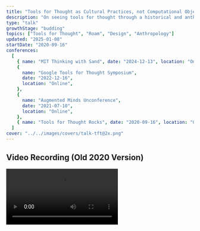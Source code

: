 ```yaml
---
title: "Tools for Thought as Cultural Practices, not Computational Objects"
description: "On seeing tools for thought through a historical and anthropological lens"
type: "talk"
growthStage: "budding"
topics: ["Tools for Thought", "Roam", "Design", "Anthropology"]
updated: "2025-01-08"
startDate: "2020-09-16"
conferences:
  [
    { name: "MIT Thinking with Sand", date: "2024-12-13", location: "Online" },
    {
      name: "Google Tools for Thought Symposium",
      date: "2022-12-16",
      location: "Online",
    },
    {
      name: "Augmented Minds Unconference",
      date: "2021-07-10",
      location: "Online",
    },
    { name: "Tools for Thought Rocks", date: "2020-09-16", location: "Online" },
  ]
cover: "../../images/covers/talk-tft@2x.png"
---
```



## Video Recording (Old 2020 Version)

<Video src="https://www.youtube.com/embed/t6uhvFGPUE0" />

<Spacer size="small" />

## Slides and Transcript

<BasicImage framed src="/images/posts/tft-talk/TFT-V6-1.jpeg" />

<TalkSlide imgSrc="/images/posts/tft-talk/TFT-V6-2.jpeg" >

Here's some light context about me:

- Designer, mediocre dev, anthropologist
- Design engineer at a research and design agency called Normally. We do early-stage design and prototyping work. Mostly exploratory AI products and capabilities for larger companies.
- Enthusiastic about visual programming, EUP, metaphors.

</TalkSlide>

<TalkSlide imgSrc="/images/posts/tft-talk/TFT-V6-3.jpeg" >

Who here has heard the phrase “tools for thought”?

Considering this is a lecture series on tools for augmented thinking and you are mostly MIT people, I’m going to be talking to you as potential creators of tools for thought, even if you don’t know much about this specific phrase yet. I’ll get into it’s meaning and history in a minute.

I’m also going to assume a little more computer science background than most other places, but I’ll give you all links and citations to everything I mention at the end so you can look it up later.

</TalkSlide>

<TalkSlide imgSrc="/images/posts/tft-talk/TFT-V6-4.jpeg" >

Tools for thought is a few things

It’s first and foremost a philosophical dream with a long history. About what happens when you give humans really well designed tools that expand the kind of thoughts they’re able to think.

Second, in recent years, it’s become a gathering point.It unifies a number of otherwise disparate fields.

</TalkSlide>

<TalkSlide imgSrc="/images/posts/tft-talk/TFT-V6-5.jpeg" >

And most interestingly, over the last 5 years, it’s become a category of software in the spreadsheets of VC firms and a thing that they’re willing to throw cash at

</TalkSlide>

<TalkSlide imgSrc="/images/posts/tft-talk/TFT-V6-6.jpeg" >

The recent hype around this phrase first starting building in 2019.

Around the time that two fairly well-known researchers - Andy Matuschak and Michael Neilson - wrote this very long, comprehensive essay on the history of tools for thought, which gave it lot of renewed interest.

In it they gave readers a sweep through a lot of major thinkers and events in computing history like Douglas Engelbart’s work and Alan Kay, and made a plea for more people to start exploring this space of computing systems that augment the human intellect.

</TalkSlide>

<TalkSlide imgSrc="/images/posts/tft-talk/TFT-V6-7.jpeg" >

Around the same time (2019) a new note taking app called Roam Research stared to gain traction and aligned itself with this phrase “tools for thought”.

</TalkSlide>

<TalkSlide imgSrc="/images/posts/tft-talk/TFT-V6-8.jpeg" >

It looked pretty ugly, and had terrible performance, but it did some things that _at the time_ seemed novel:

- Bidirectional links or backlinks
- Used an outliner format where each piece of content is a single node that can be linked to any other node and embedded anywhere else in the graph.

</TalkSlide>

<TalkSlide imgSrc="/images/posts/tft-talk/TFT-V6-9.jpeg" >

They also has this crazy graph view that showed you connections between all your notes
And the whole thing was multiplayer.

The founder were experimenting with what seemed like novel ways of interacting with hypertext (but you might recognise some of these are quite old). Had precedence in the 80s and 90s, particularly Ted Nelson’s work on Xanadu.

Roam was trying to resurface these. And they had a compelling goal: giving people better tools for developing ideas collaboratively and synthesising them. Trying to enable bottom-up thinking and emergence.

</TalkSlide>

<TalkSlide imgSrc="/images/posts/tft-talk/TFT-V6-10.jpeg">

Roam kicked off a bit of a note-taking hype cycle. Suddenly we got a bunch of new note-taking startups that all proclaimed to be new tools for thought

This is Muse - more canvas and drawing based

</TalkSlide>

<TalkSlide imgSrc="/images/posts/tft-talk/TFT-V6-11.jpeg">

Anytype - more focused on structured data

</TalkSlide>

<TalkSlide imgSrc="/images/posts/tft-talk/TFT-V6-12.jpeg">

Kosmik

</TalkSlide>

<TalkSlide imgSrc="/images/posts/tft-talk/TFT-V6-13.jpeg">

Reflect promising you can “think better” with this. Even if they don’t use the phrase “tools for thought” directly, creators of these tools understood they were now supposed to be in the business of making people think better

</TalkSlide>

<TalkSlide imgSrc="/images/posts/tft-talk/TFT-V6-14.jpeg">

Clover

</TalkSlide>

<TalkSlide imgSrc="/images/posts/tft-talk/TFT-V6-15.jpeg" >

Logseq promising increasing understanding

</TalkSlide>

<TalkSlide imgSrc="/images/posts/tft-talk/TFT-V6-16.jpeg">

There’s a bunch more of these - all released within the last 5 years, with the exception of Notion.

The phrase now feels synonymous with these experimental note-taking apps.

All promising their features would lead to better thinking; better quality thoughts, better memory, and more emergent connections between topics

</TalkSlide>

<TalkSlide imgSrc="/images/posts/tft-talk/TFT-V6-17.jpeg">

We also got an endless pile of influencers making YouTube videos teaching you how to use these apps and setup elaborate organisational systems

</TalkSlide>

<TalkSlide imgSrc="/images/posts/tft-talk/TFT-V6-18.jpeg">

This surge in interested let to more funding. Betaworks hosted an accelerator for a dozen tools for thought companies in New York

</TalkSlide>

<TalkSlide imgSrc="/images/posts/tft-talk/TFT-V6-20.jpeg">

Essentially, Tools for thought became an idea machine
Idea machines are a concept Nadia Asparouhova coined in an essay in 2022.

</TalkSlide>

<TalkSlide imgSrc="/images/posts/tft-talk/TFT-V6-19.jpeg">

This means an ideology with backed by raw, tangible resources. Meaning people, companies, software, and money. She used examples like effective altruism or Web3, but frankly I think the Catholic Church also counts.

They are ideas with power behind them. Something we can name and point at and gather resources around.

And I’m glad tools for thought has become a financially-backed, powerful movement, because it’s a worthwhile cause.

BUT, I think the current understanding of it has some limitations and needs some redirection.

</TalkSlide>

<TalkSlide imgSrc="/images/posts/tft-talk/TFT-V6-21.jpeg">

So here’s the big question this talk is asking.
What if we consider…

I’m coming at this from an anthropology and design perspective
And I’m very much part of the community of people using and building this kind of software. I was an early user of Roam. I know a lot of the people building these TFT companies, so I feel obliged to critically interrogate it a bit.

The term and the community around it has grown significant enough that we’re all walking around with a lot of assumptions about the meaning and mission of this phrase, and what kind of work it requires.

But thinking about different ways we might interpret this term could lead us down very different paths about what we choose to work on and choose to build

</TalkSlide>

<TalkSlide imgSrc="/images/posts/tft-talk/TFT-V6-22.jpeg">

So one of the first critical questions we should ask is what does TFT have to do with computers?
The phrase itself implies nothing about computation or digital objects

It’s simply tools that helps humans think new kinds of thoughts

</TalkSlide>

<TalkSlide imgSrc="/images/posts/tft-talk/TFT-V6-23.jpeg">

If we take that definition at face value, and try to come up with examples of TFT, we’d have to conclude most of them precede computing by thousands of years

</TalkSlide>

<TalkSlide imgSrc="/images/posts/tft-talk/TFT-V6-26.jpeg">

All of these are pre-computational

</TalkSlide>

<TalkSlide imgSrc="/images/posts/tft-talk/TFT-V6-27.jpeg">

Hindu-arabic numerals made accounting and record keeping possible.
Calculations could be stored, shared, and referenced
Enabled all bureaucracy since.

</TalkSlide>

<TalkSlide imgSrc="/images/posts/tft-talk/TFT-V6-28.jpeg">

We’ve used poetry and song to extend memory and pass stories between generations before written language

Bards used rhetorical techniques and metric rhythm to make the stories easy to recite.

It’s how pieces like the Epic of Gilgamesh and the Mahabrata survived long enough to eventually be written down

</TalkSlide>

<TalkSlide imgSrc="/images/posts/tft-talk/TFT-V6-29.jpeg">

Maps enabled humans to mentally navigate space differently - gave us allocentric views vs. egocentric.

We're able to construct mental models of much larger spaces that we can't directly see

</TalkSlide>

<TalkSlide imgSrc="/images/posts/tft-talk/TFT-V6-30.jpeg">

Cartesian coordinates; famously developed by Rene Descartes after watching a fly circle around his room

Made us able to describe points in space with specific numbers.
Allows us to model objects that don’t exist with accuracy.
Allows us to precisely map and refer to points on the earth. Led to GPS.

</TalkSlide>

<TalkSlide imgSrc="/images/posts/tft-talk/TFT-V6-31.jpeg">

Zettelkasten (slip box)
A technique from around the 18th century where you write atomic notes on individual index cards and keep them all in a large box or “slip box”.
You assign each card an ID, and use those to link cards together to create deeply interconnected ideas.

Pre-cursor to deeply linked content we have with hyperlinking.

</TalkSlide>

<TalkSlide imgSrc="/images/posts/tft-talk/TFT-V6-32.jpeg">

But this is primarily a list of cultural practices and systems; they are techniques – a way of doing things - that enable us to relate to information and representation in new ways. Thus enabling new kinds of thoughts.

</TalkSlide>

<TalkSlide imgSrc="/images/posts/tft-talk/TFT-V6-33.jpeg">

They aren’t technological objects like hammers or compasses. They’re practices that people developed and passed down to one another through culture.

Most of the things we’re all enamoured with in the current software moment around tools for thought are actually the practices we do inside the new tools, rather than the tools themselves

</TalkSlide>

<TalkSlide imgSrc="/images/posts/tft-talk/TFT-V6-34.jpeg">

Most of the YouTube thought leaders turn out to be teaching specific practices – like building a Zettelkasten – rather than teaching us specific software.

And it’s unclear how much enabling the software is doing vs. the cultural practice

</TalkSlide>

<TalkSlide imgSrc="/images/posts/tft-talk/TFT-V6-35.jpeg">

The same goes for spaced repetition - there are guides on how to do it in every platform imaginable.

But we can’t quite tell if the app or the practice is what’s enabling people to improve their memory

</TalkSlide>

<TalkSlide imgSrc="/images/posts/tft-talk/TFT-V6-36.jpeg">

So we’re in an interesting place; all this software is being called tools for thought
And most of the community is focused on building more software

</TalkSlide>

<TalkSlide imgSrc="/images/posts/tft-talk/TFT-V6-37.jpeg">

But it seems like these cultural practices are the real tools for thought

What we’re exploring with here is the relationship between the computer as a medium and the cultural practices we do within the medium. And which one of those we should be focusing on…

</TalkSlide>

<TalkSlide imgSrc="/images/posts/tft-talk/TFT-V6-38.jpeg">

So we’re still on this question. What does any of this have to do with computers?

To understand why we’re confused it’s worth going back to the origins of the phrase and the people who proposed we should start paying attention to the idea.

</TalkSlide>

<TalkSlide imgSrc="/images/posts/tft-talk/TFT-V6-39.jpeg">

TFT as a concept is rooted in computer science and HCI.

</TalkSlide>

<TalkSlide imgSrc="/images/posts/tft-talk/TFT-V6-40.jpeg">

The first person to use the phrase was Kenneth Iverson
talked about tools for thought throughout the 1950s-1960s
wrote “Notation as a Tool for Thought, published by the ACM in 1980

</TalkSlide>

<TalkSlide imgSrc="/images/posts/tft-talk/TFT-V6-41.jpeg">

Talking about mathematical notation as the best known and best developed example of a tool for thought.

</TalkSlide>

<TalkSlide imgSrc="/images/posts/tft-talk/TFT-V6-42.jpeg">

Around the same time period of the 1950’s and 60’s Douglas Englebart wrote “Augmenting the Human Intellect”

</TalkSlide>

<TalkSlide imgSrc="/images/posts/tft-talk/TFT-V6-43.jpeg">

His thesis was computers should help us approach complex situations

</TalkSlide>

<TalkSlide imgSrc="/images/posts/tft-talk/TFT-V6-44.jpeg">

Alan Kay picked up a lot of this Philsophy and applied it while developing the foundations of most of our current computing environments at Xerox PARC
Wrote a paper called “User Interface: A Personal View” in 1989 where he talked about his vision of the potential of computational mediums

</TalkSlide>

<TalkSlide imgSrc="/images/posts/tft-talk/TFT-V6-45.jpeg">

Summed up in this quote

</TalkSlide>

<TalkSlide imgSrc="/images/posts/tft-talk/TFT-V6-46.jpeg">

There’s a book called ‘tools for thought’
Howard Rheingold wrote a comprehensive summary of this history in his 1985 book
A lot about the birth of personal computers and many of the people I just mentioned
TFT went a bit quiet in the 90’s, not a lot written

</TalkSlide>

<TalkSlide imgSrc="/images/posts/tft-talk/TFT-V6-47.jpeg">

Around 2013 Bret Victor starts doing talks
For the newer generation his work becomes canon.
The Humane Representation of Thought, and Media for Thinking the Unthinkable between 2013-2015

All of these programmers are pushing this idea that we need to be building new tools for thought. And most of the people listening to them or reading their work are computer people. And so we end up assuming the problem is a computer-shaped problem.

</TalkSlide>

<TalkSlide imgSrc="/images/posts/tft-talk/TFT-V6-48.jpeg">

Another interesting thing about the way these programmers are talking about “tools for thought” is that they're actually talking about a medium for thought, not a tool.

For philosophical clarity, these two are different

</TalkSlide>

<TalkSlide imgSrc="/images/posts/tft-talk/TFT-V6-49.jpeg">

Mediums are a material we use to communicate ideas: film, painting, writing, photography

</TalkSlide>

<TalkSlide imgSrc="/images/posts/tft-talk/TFT-V6-50.jpeg">

Whereas tools enable specific workflows.

You don’t communicate through a hammer or agile. They’re part of a larger context – the medium.

I think it’s important to be clear on the different between these two, but when we talk about “tools for thought” as a category of things humans have used to expand their thinking, both are part of that picture

</TalkSlide>

<TalkSlide imgSrc="/images/posts/tft-talk/TFT-V6-51.jpeg">

I think its more accurate to say the thinkers I referenced so far are talking about a computational medium for thought.

Where the computer-ness and medium-ness are critical elements

It should be CMFT, rather than TFT

</TalkSlide>

<TalkSlide imgSrc="/images/posts/tft-talk/TFT-V6-52.jpeg">

Also clear than CMFT is a subset of TFT
If TFT is all the tools and mediums that expand the range of human thought, this community is specifically talking about the computer medium type

</TalkSlide>

<TalkSlide imgSrc="/images/posts/tft-talk/TFT-V6-53.jpeg">

So what’s so special about computers?

</TalkSlide>

<TalkSlide imgSrc="/images/posts/tft-talk/TFT-V6-54.jpeg">

I think this is best answered in this Alan Kay quote

</TalkSlide>

<TalkSlide imgSrc="/images/posts/tft-talk/TFT-V6-55.jpeg">

Encoding cultural practices in computation reconfigures, expands, and transforms them

The meta-medium changes the practice

We have to acknowledge there’s something very different about computing - in its ability to create representations of the world that we can explore and manipulate, freed from many of the constraints of physical materials.

</TalkSlide>

<TalkSlide imgSrc="/images/posts/tft-talk/TFT-V6-56.jpeg">

If we think about a Zettelkasten, which is a form of note-taking I mentioned earlier.

I think it would be slightly absurd to deny the fact a digital zettelkasten or note-taking system has very different affordance to a physical zettelkasten. Even if they’re based on the same cultural practices.

The computational version changes what we’re able to do. Clearly expands our capacity in some way

</TalkSlide>

<TalkSlide imgSrc="/images/posts/tft-talk/TFT-V6-57.jpeg">

But even though computing expands some of the practices in new ways, we shouldn’t forget we're still recreating cultural practices that first exist outside computing.

Maps and spreadsheets and zettelkastens all existed before computers.

Computing as an amplifier or enabler

</TalkSlide>

<TalkSlide imgSrc="/images/posts/tft-talk/TFT-V6-58.jpeg">

At the moment there is a LOT of staring, hard at the computer.
Thinking about what the computer can do.
Thinking about software and interfaces and novel ways to store and retrieve data
Which is necessary… to some extent.
But there’s not a lot of attention put on the cultural practices we're trying to represent

</TalkSlide>

<TalkSlide imgSrc="/images/posts/tft-talk/TFT-V6-59.jpeg">

We’re currently enabling a fairly small range of activities.

Primarily:

- capturing information (and much debate over which specific format to capture it in and where that data lives)
- Organising information. This includes linking, tagging, categorising it.
- Retrieving information. This means search, and being able to find the right information at the right time. Having relevant information appear when you need it
- Remembering information. These are the spaced repetition systems.

</TalkSlide>

<TalkSlide imgSrc="/images/posts/tft-talk/TFT-V6-60.jpeg">

- Searching for new information.
- Synthesising ideas.
- Generating ideas.

I’d argue we’re not very good at these last three at the moment, but that's primarily a lot of what people are trying to get AI and language models to do. I’ll come back to AI in a bit.

</TalkSlide>

<TalkSlide imgSrc="/images/posts/tft-talk/TFT-V6-61.jpeg">

These actives all serve a particular flavour of knowledge work.

Work that is based around research and written output with a textual focus. Helping people write documents and code and presentation slides.

Good for academics, social scientists, strategists, journalists, teachers, consultants, VC, Twittering thought leaders, and (unsurprisingly) programmers.

We’re mostly designing for ourselves.

</TalkSlide>

<TalkSlide imgSrc="/images/posts/tft-talk/TFT-V6-62.jpeg">

At the moment, it feels like we’re not exploring computational mediums for thought, as much as we’re exploring a subset of it I’m going to call…
Computational mediums for White-collar knowledge work. Of CMfWKW for convenience

Clear we need to expand our view of this field a little.

</TalkSlide>

<TalkSlide imgSrc="/images/posts/tft-talk/TFT-V6-63.jpeg">

The big question is how do we help the tools for thought community diversify?

How do we help move the community beyond computers for text-based white-collar knowledge work?

I have three overarching ideas of how we can start to do this.

</TalkSlide>

<TalkSlide imgSrc="/images/posts/tft-talk/TFT-V6-64.jpeg">

If we’re trying to look at what enables novel kinds of human thought, to me that’s an anthropological and cognitive science question, not a computing question.

At the moment most people in this space are trying innovate without learning much about the world outside of software, or the even outside the world of cool hyperlinks in web apps.

I think the field would benefit from a much wider lens on the problem.

Specifically, theories like embodied cognition, extended mind theory, and looking at examples of cross-cultural ways of thinking from ethnographic research could add a lot to our conception of tools for thought.

</TalkSlide>

<TalkSlide imgSrc="/images/posts/tft-talk/TFT-V6-65.jpeg">

To name just a few, we could look at the work of philosophers like Andy Clark, who's written extensively about about how human cognition interacts with the environments around us.

This book “Natural Born Cyborgs” might look a bit dated, but all the content inside it is still extremely prescient and relevant. It's not his only book on the subject, but I think it's one of the more accessible ones.

In it, Clark presents the extended mind hypothesis that says we don't think inside of our brains, but we think in the relationship between our brains, our bodies and the world around us.

</TalkSlide>

<TalkSlide imgSrc="/images/posts/tft-talk/TFT-V6-66.jpeg">

George Lakoff’s research on embodied metaphors as the foundation of all conceptual thought

This book is short, it's pretty readable, and it will make you rethink the way you understand how abstract thought is constructed.

Lakoff and Johnson argue that everything is grounded in our embodied experience of the world, which certainly has implications for AI, but again I will not get into that now.

</TalkSlide>

<TalkSlide imgSrc="/images/posts/tft-talk/TFT-V6-67.jpeg">

Similarly, Barbara Tversky has done an extensive amount of research on how thinking happens through the body and through action and motion in the body.

Both this book and almost any of the existing research on embodied cognition will convince you that the way humans think is deeply tied to our physical interactions with the world around us, and our understanding space, colour, light, sound, texture, and rich visual inputs.I imagine none of this is news to your research group. You know bodies are important. But not everyone does.

</TalkSlide>

<TalkSlide imgSrc="/images/posts/tft-talk/TFT-V6-68.jpeg">

Some notable others include anthropologist Tim Ingold who's done an enormous amount of work on how humans build techniques and skills in relationship with the environment they live within.

There's also Bruno Latour, another anthropologist who worked on actor network theory.
Maurice Merleau-Ponty, very famous for setting the foundations of embodied cognition.
Marshall McLuhan for talking about the relationship between mediums and communication.
And I'm sure you all know, Don Norman came up with the idea of cognitive artefacts.

This is not a comprehensive list, but a good starting point.
I think one of the most useful things we could as the Tools for Thought community is to spread around the knowledge that these thinkers have established and use it more as the foundation of our work.

</TalkSlide>

<TalkSlide imgSrc="/images/posts/tft-talk/TFT-V6-69.jpeg">

And the reason I think we're not doing that at the moment is because I look around and have to ask, where are all the embodied visual, spatial, and aural tools for thought?

Professions that primarily work in non-textual mediums are unlikely to find the “tools for thought” we’re currently offering as profoundly helpful.

We of course of have software that serves some of these disciplines very well; spreadsheets for mathematics, 3D modelling for biologists, data science, photoshop for painters, logic pro for musicians. But strangely these don’t show up a lot in the tools for thought community.

</TalkSlide>

<TalkSlide imgSrc="/images/posts/tft-talk/TFT-V6-70.jpeg">

To give you some examples of what I mean, I would consider AlphaFold from DeepMind, a good example of non-textual, spatial tool for thought.

</TalkSlide>

<TalkSlide imgSrc="/images/posts/tft-talk/TFT-V6-71.jpeg">

Jacob Collier. Grammy-winning musician showing an extraordinarily complex breakdown of his song Moon River in logic pro.

Over an hour, but an exceptional example a computation medium enabling wildly different kinds of musical thought.

</TalkSlide>

<TalkSlide imgSrc="/images/posts/tft-talk/TFT-V6-72.jpeg">

New image generators for visual brainstorming and exploring visual culture

These are images from Midjourney. Image gens are controversial for other reasons like copyright, but as a creative thinking tool, I think they’re worth exploring.

We still have to figure out how to get more fine grained control over the outputs. But its very promising.

</TalkSlide>

<TalkSlide imgSrc="/images/posts/tft-talk/TFT-V6-73.jpeg">

VR obviously exploring embodied cognition side of things

Prisms VR for spatial reasoning with maths

</TalkSlide>

<TalkSlide imgSrc="/images/posts/tft-talk/TFT-V6-74.jpeg">

Prisms VR for spatial reasoning with maths

</TalkSlide>

<TalkSlide imgSrc="/images/posts/tft-talk/TFT-V6-75.jpeg">

On that note…
It’s funny to be in the current moment of the AI hype bubble, where the professed goal of burning all these GPUs is to invent thinking machines.

People hope to make these machines reason and problem solve better than humans can and solve all our complex problems.

And yet we've gone about it by an intensely disembodied and textual technique, by literally only dumping text into these models, so that all they know is text.

Language models – the primary kind of AI most people are putting the most stock in – lack an understand of bodies, objects, and environments interacting in space and over time. Which the literature shows is core to the way humans think.

That doesn’t mean they won’t produce useful tools for us, but they will not recreate anything resembling human thinking and problem solving. At least not without giving them some way to understand embodiment and motion and interaction with the physical world.

So just consider that next time someone tells you that GPT-5 is going to solve climate change.

</TalkSlide>

<TalkSlide imgSrc="/images/posts/tft-talk/TFT-V6-76.jpeg">

The second way to diversify tools for thought is to build complementary, not competitive artefacts

</TalkSlide>

<TalkSlide imgSrc="/images/posts/tft-talk/TFT-V6-77.jpeg">

This theory comes from David Krakauer of the Santa Fe Institute.

Competitive artefacts do the cognitive work for you and hide their workings. So when you take the tool away, you've actually diminished your skills because you haven't been practicing it. They compete with us in a way.

While complementary artefacts teach you new cognitive skills through using the tool. They complement your abilities and they make you more capable even when you don't have the tool with you.

</TalkSlide>

<TalkSlide imgSrc="/images/posts/tft-talk/TFT-V6-78.jpeg">

A good example of this is Google Maps versus a compass

Using Google Maps doesn't make you better at navigating the world around you. It tells you exactly where to go without relating it to local landmarks or the position of the sun or helping you develop a sense of direction in the world. If you take Google Maps away, none of us are better at navigating our cities.

Whereas a compass makes you look up more, makes you pay attention to the physical world around you, and teaches you how to relate the direction you're in to the physical world you're seeing via landmarks like the sun. It teaches you navigation skills that would remain if we took the compass away.

</TalkSlide>

<TalkSlide imgSrc="/images/posts/tft-talk/TFT-V6-79.jpeg">

One prescient example at the moment is coding assistants like Copilot.

I think used in some ways these could be complementary, but the vast majority of uses I've seen of them are actually competitive. They're not helping you learn how to solve programming problems yourself, especially if you're not reading the code that they output.

It would be interesting to try to redesign copilot and focus a making it a complementary tool that slowly teaches you programmatic thinking versus doing things like applying large code chunks to files or rewriting entire files for you.

</TalkSlide>

<TalkSlide imgSrc="/images/posts/tft-talk/TFT-V6-80.jpeg">

Third thing I think is missing is the whole mission of this talk

I think we need to pay much more attention to cultural practices, not computational objects.

There are tons of pre-existing, super effective cultural practices that make us better at thinking. And we should be considering how we could enable more people to use them. Perhaps with computers, but perhaps not.

</TalkSlide>

<TalkSlide imgSrc="/images/posts/tft-talk/TFT-V6-81.jpeg">

Just to give you a few examples of some under explored ones:

- Spatial memory. We have extremely effective memories when we relate facts to physical space. I haven't seen that much exploration of designing tools to help people build memory palaces.
- Classical rhetoric. This is how the ancient Greeks and Romans developed convincing arguments. We could build tools that teach us how to use ethos, pathos, and logos. And bring in more alliteration and antithesis and analogies.
- Critical thinking skills. This is a huge category. What tools do we have that help us question and interrogate claims we come across? And get us to question our assumptions and prove ourselves wrong? And point out our unconscious biases and logical fallacies?
- Statistics and statistical manipulation.
  We all famously know statistics are mostly lies. But being able to understand and interpret statistics is an incredibly powerful tool to understand big data. And I think most of us, me included, are pretty illiterate in statistics. I would love tools that help me correctly interpret and put into context data that I encounter on a daily basis.
- Information literacy skills. Obviously shown to be pretty low across the population. And getting worse as AI Slop fills every single online platform.
  Do any of your current tools help thoroughly vet the sources and legitimacy of information you encounter throughout the day? Do they help you compare and contrast arguments you read and come to more informed and synthesised conclusions?
  No! Or at least mine don’t. If yours do, I want to know what apps you’re using.

</TalkSlide>

<TalkSlide imgSrc="/images/posts/tft-talk/TFT-V6-82.jpeg">

There's lots of places to look for more practices like these.
Daniel Bennett has a bunch of good examples of these in his book “Intuition Pumps and Other Tools for Thinking”. He wasn’t explicitly referencing any of the pre-existing computational literature on TFT when he wrote this.

The way he thinks about TFT is similar to what I proposed at the beginning; cites words, numbers, maps, diagrams. But, being he philosopher, he is especially interested in “intuition pumps” which is his own term meaning reasoning moves that help you think critically about philosophical problems. These include following Rapport’s rules, Joosting, and Rathering. If you want to know what those are, you’ll have to read the book.

</TalkSlide>

<TalkSlide imgSrc="/images/posts/tft-talk/TFT-V6-83.jpeg">

In other words, we should be building tools that give people new lenses on the world. That teach you how to see and think in useful new ways.

I know a lot of the examples I showed probably fall under the category of critical thinking lenses. But you could also teach people to see through an emotional lens, or see the world through the lens of complexity theory and emergence. To me, these are the most promising “tools for thought.”

</TalkSlide>

<TalkSlide imgSrc="/images/posts/tft-talk/TFT-V6-84.jpeg">

Thanks very much for listening.

</TalkSlide>
